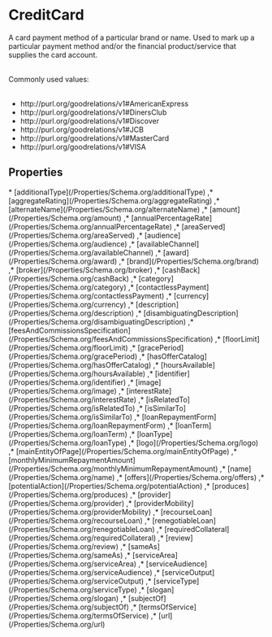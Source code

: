 # CreditCard

A card payment method of a particular brand or name.  Used to mark up a particular payment method and/or the financial product/service that supplies the card account.<br/><br/>

Commonly used values:<br/><br/>

<ul>
<li>http://purl.org/goodrelations/v1#AmericanExpress</li>
<li>http://purl.org/goodrelations/v1#DinersClub</li>
<li>http://purl.org/goodrelations/v1#Discover</li>
<li>http://purl.org/goodrelations/v1#JCB</li>
<li>http://purl.org/goodrelations/v1#MasterCard</li>
<li>http://purl.org/goodrelations/v1#VISA</li>
</ul>

## Properties

<Grid>
* [additionalType](/Properties/Schema.org/additionalType)
,* [aggregateRating](/Properties/Schema.org/aggregateRating)
,* [alternateName](/Properties/Schema.org/alternateName)
,* [amount](/Properties/Schema.org/amount)
,* [annualPercentageRate](/Properties/Schema.org/annualPercentageRate)
,* [areaServed](/Properties/Schema.org/areaServed)
,* [audience](/Properties/Schema.org/audience)
,* [availableChannel](/Properties/Schema.org/availableChannel)
,* [award](/Properties/Schema.org/award)
,* [brand](/Properties/Schema.org/brand)
,* [broker](/Properties/Schema.org/broker)
,* [cashBack](/Properties/Schema.org/cashBack)
,* [category](/Properties/Schema.org/category)
,* [contactlessPayment](/Properties/Schema.org/contactlessPayment)
,* [currency](/Properties/Schema.org/currency)
,* [description](/Properties/Schema.org/description)
,* [disambiguatingDescription](/Properties/Schema.org/disambiguatingDescription)
,* [feesAndCommissionsSpecification](/Properties/Schema.org/feesAndCommissionsSpecification)
,* [floorLimit](/Properties/Schema.org/floorLimit)
,* [gracePeriod](/Properties/Schema.org/gracePeriod)
,* [hasOfferCatalog](/Properties/Schema.org/hasOfferCatalog)
,* [hoursAvailable](/Properties/Schema.org/hoursAvailable)
,* [identifier](/Properties/Schema.org/identifier)
,* [image](/Properties/Schema.org/image)
,* [interestRate](/Properties/Schema.org/interestRate)
,* [isRelatedTo](/Properties/Schema.org/isRelatedTo)
,* [isSimilarTo](/Properties/Schema.org/isSimilarTo)
,* [loanRepaymentForm](/Properties/Schema.org/loanRepaymentForm)
,* [loanTerm](/Properties/Schema.org/loanTerm)
,* [loanType](/Properties/Schema.org/loanType)
,* [logo](/Properties/Schema.org/logo)
,* [mainEntityOfPage](/Properties/Schema.org/mainEntityOfPage)
,* [monthlyMinimumRepaymentAmount](/Properties/Schema.org/monthlyMinimumRepaymentAmount)
,* [name](/Properties/Schema.org/name)
,* [offers](/Properties/Schema.org/offers)
,* [potentialAction](/Properties/Schema.org/potentialAction)
,* [produces](/Properties/Schema.org/produces)
,* [provider](/Properties/Schema.org/provider)
,* [providerMobility](/Properties/Schema.org/providerMobility)
,* [recourseLoan](/Properties/Schema.org/recourseLoan)
,* [renegotiableLoan](/Properties/Schema.org/renegotiableLoan)
,* [requiredCollateral](/Properties/Schema.org/requiredCollateral)
,* [review](/Properties/Schema.org/review)
,* [sameAs](/Properties/Schema.org/sameAs)
,* [serviceArea](/Properties/Schema.org/serviceArea)
,* [serviceAudience](/Properties/Schema.org/serviceAudience)
,* [serviceOutput](/Properties/Schema.org/serviceOutput)
,* [serviceType](/Properties/Schema.org/serviceType)
,* [slogan](/Properties/Schema.org/slogan)
,* [subjectOf](/Properties/Schema.org/subjectOf)
,* [termsOfService](/Properties/Schema.org/termsOfService)
,* [url](/Properties/Schema.org/url)

</Grid>

